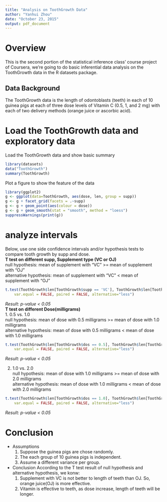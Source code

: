 ```yaml
---
title: "Analysis on ToothGrowth Data"
author: "Yanhui Zhou"
date: "October 23, 2015"
output: pdf_document
---
```

# Overview
This is the second portion of the statistical inference class' course project of Coursera, we're going to do basic inferential data analysis on the ToothGrowth data in the R datasets package.

## Data Background
The ToothGrowth data is the length of odontoblasts (teeth) in each of 10 guinea pigs at each of three dose levels of Vitamin C (0.5, 1, and 2 mg) with each of two delivery methods (orange juice or ascorbic acid).  

# Load the ToothGrowth data and exploratory data
Load the ToothGrowth data and show basic summary
```r
library(datasets)
data("ToothGrowth")
summary(ToothGrowth)
```  
Plot a figure to show the feature of the data  
```r
library(ggplot2)
g <- ggplot(data=ToothGrowth, aes(dose, len, group = supp))
g <- g + facet_grid(facets = .~supp)
g <- g + geom_point(aes(colour = dose))
g <- g + geom_smooth(stat = "smooth", method = "loess")
suppressWarnings(print(g))
```

# analyze intervals
Below, use one side confidence intervals and/or hypothesis tests to compare tooth growth by supp and dose.  
**T test on different supp, Supplement type (VC or OJ)**    
null hypothesis: mean of supplement with "VC" >= mean of supplement with "OJ"  
alternative hypothesis: mean of supplement with "VC" < mean of supplement with "OJ"
```r
t.test(ToothGrowth$len[ToothGrowth$supp == 'VC'], ToothGrowth$len[ToothGrowth$supp == 'OJ'], 
    var.equal = FALSE, paired = FALSE, alternative="less")
```  
*Result: p-value < 0.05*  
**T test on different Dose(milligrams)**  
1. 0.5 vs. 1.0  
null hypothesis: mean of dose with 0.5 milligrams >= mean of dose with 1.0 milligrams  
alternative hypothesis: mean of dose with 0.5 milligrams < mean of dose with 1.0 milligrams
```r
t.test(ToothGrowth$len[ToothGrowth$dos == 0.5], ToothGrowth$len[ToothGrowth$dos == 1.0], 
    var.equal = FALSE, paired = FALSE, alternative="less")
```     
*Result: p-value < 0.05*

2. 1.0 vs. 2.0  
null hypothesis: mean of dose with 1.0 milligrams >= mean of dose with 2.0 milligrams  
alternative hypothesis: mean of dose with 1.0 milligrams < mean of dose with 2.0 milligrams
```r
t.test(ToothGrowth$len[ToothGrowth$dos == 1.0], ToothGrowth$len[ToothGrowth$dos == 2.0], 
    var.equal = FALSE, paired = FALSE, alternative="less")
```     
*Result: p-value < 0.05*

# Conclusion
* Assumptions
    1. Suppose the guinea pigs are chose randomly.
    2. The each group of 10 guinea pigs is independent.
    3. Assume a different variance per group.
    
* Conclusion
According to the T test result of null hypothesis and alternative hypothesis, we konw:
    1. Supplement with VC is not better to length of teeth than OJ. So, orange juice(OJ) is more effective.
    2. Vitamin is effective to teeth, as dose increase, length of teeth will be longer.

